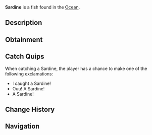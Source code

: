 {{FishInfobox
|image          = Sardine.png
|rarity         = Common
|sea            = First Sea
|location       = [[Ocean]]
|sublocation    = 
|sources        = Fish Barrel, Fishing Rod
|radar_location = 
|xp             = 20
|weather        = Clear
|time           = Day
|season         = Spring, Summer
|bait           = 
|base_weight    = 0.3
|base_value     = 30
|weight_range   = 0.2
|base_chance    = 90
|base_resil     = 90
}}
'''Sardine''' is a {{Rarity|Common}} fish found in the [[Ocean]].

== Description ==
{{Description|Sardines are small schooling fish, known for their high oil content, silver scales, and long tiny bodies.|Bestiary Entry}}

== Obtainment ==
{{Description|Found commonly in the open ocean.|Bestiary Hint}}
{{Fish Availability|
Ancient Isle/Algae Hunt
Ancient Isle/Surrounding Ocean
Atlantis/Surrounding Ocean
FischFright/Frightful Pool
Forsaken Shores/Algae Hunt
Golden Tide
LEGO Pool/Studolodon Hunt
Lovestorm/Normal
Lovestorm/Supercharged
Lucky Event/Blarney McBreeze
Lucky Event/O'Mango Goldgrin
Lucky Event/Plumrick O'Luck
Lucky Event/Rowdy McCharm
Lucky Event/Sunny O'Coin
Megalodon Hunt/Eclipse and Weekend
Megalodon Hunt/Normal
Mushgrove Swamp/Algae Hunt
Northern Summit/Surrounding Ocean
Ocean
Ocean/Deep Ocean
Ocean/Harvesters Spike
Ocean/Strange Whirlpool
Ocean/The Arch
Orca Migration/Ancient
Orca Migration/Normal
Roslit Bay/Surrounding Ocean
Shark Hunt/Great Hammerhead Shark
Shark Hunt/Great White Shark
Shark Hunt/Whale Shark
Snowcap Island/Algae Hunt
Snowcap Island/Surrounding Ocean
Whale Migration/Moby
Whale Migration/Normal
|top_rods      = 
Training Rod\151155.95\23465.59;
Leviathan's Fang Rod\149686.13\0;
Trident Rod\147227.19\16495.54;
Free Spirit Rod\145718.65\16475.33;
Firefly Rod\140814.53\23697.11;
Flimsy Rod\134388.38\19059.32;
Lucky Rod\117989.59\0;
Nocturnal Rod\83060.49\80142.47;
Blazebringer Rod\126033.45\29308.98;
Fast Rod\138167.48\28557.47;
Riptide Rod\125927.3\28504.49;
Challenger's Rod\129131.27\27479.58;
No-Life Rod\135916.88\26935.46;
Seraphic Rod\130017.28\23598.89;
Zeus Rod\126537.04\26927.52;
Rod Of The Forgotten Fang\125958.15\21350.32;
Astralhook Rod\125868.66\0;
Rod Of The Depths\125343.93\19047.31;
Verdant Shear Rod\124645.17\24998.89;
Ethereal Prism Rod\124404.11\0;
Rod Of The Exalted One\123755.67\0;
Depthseeker Rod\120837.05\22624.43;
Avalanche Rod\119706.72\21716.87;
Volcanic Rod\119473.68\22255.95;
Steady Rod\62591.07\11751.11
|recommended   = Training Rod
}}

== Catch Quips ==
When catching a Sardine, the player has a chance to make one of the following exclamations:
* I caught a Sardine!
* Ouu! A Sardine!
* A Sardine!

== Change History ==
{{Change History|{{subst:Current Version}}}}

== Navigation ==
{{Fish Navbox|Ocean}}